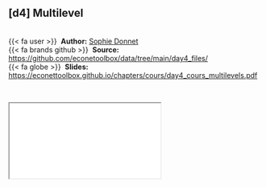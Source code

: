 
::: {.callout-note icon=true appearance="simple"}
## [d4] Multilevel {.unnumbered}

<br />
{{< fa user >}} &nbsp;**Author:** [Sophie Donnet](https://sophiedonnet.github.io/)<br/>
{{< fa brands github >}} &nbsp;**Source:** <https://github.com/econetoolbox/data/tree/main/day4_files/><br/>
{{< fa globe >}} &nbsp;**Slides:** <https://econettoolbox.github.io/chapters/cours/day4_cours_multilevels.pdf>
:::


<br />

<div class="container">
  <iframe class="responsive-iframe" src="cours/day4_cours_multilevels.pdf"></iframe>
</div> 

